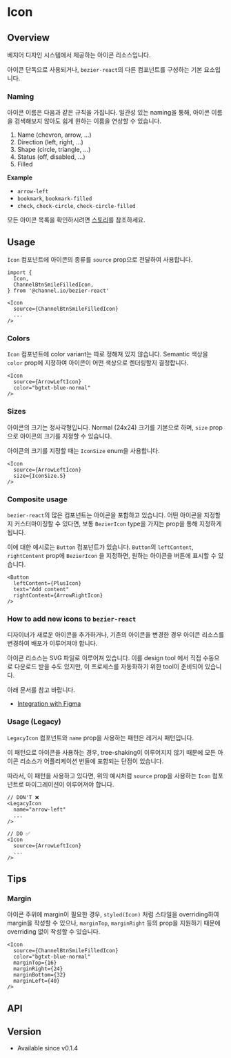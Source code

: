 
# Icon

## Overview

베지어 디자인 시스템에서 제공하는 아이콘 리소스입니다.

아이콘 단독으로 사용되거나, `bezier-react`의 다른 컴포넌트를 구성하는 기본 요소입니다.

<Story id="components-icon--overview" />

### Naming

아이콘 이름은 다음과 같은 규칙을 가집니다. 일관성 있는 naming을 통해, 아이콘 이름을 검색해보지 않아도 쉽게 원하는 이름을 연상할 수 있습니다.

1. Name (chevron, arrow, ...)
2. Direction (left, right, ...)
3. Shape (circle, triangle, ...)
4. Status (off, disabled, ...)
5. Filled

**Example**

- `arrow-left`
- `bookmark`, `bookmark-filled`
- `check`, `check-circle`, `check-circle-filled`

모든 아이콘 목록을 확인하시려면 [스토리](/story/components-icon--all-icons)를 참조하세요.

## Usage

`Icon` 컴포넌트에 아이콘의 종류를 `source` prop으로 전달하여 사용합니다.

```tsx
import {
  Icon,
  ChannelBtnSmileFilledIcon,
} from '@channel.io/bezier-react'

<Icon
  source={ChannelBtnSmileFilledIcon}
  ...
/>
```

### Colors

`Icon` 컴포넌트에 color variant는 따로 정해져 있지 않습니다.
Semantic 색상을 `color` prop에 지정하여 아이콘이 어떤 색상으로 렌더링할지 결정합니다.

<Story id="components-icon--usage-color" />

```tsx
<Icon
  source={ArrowLeftIcon}
  color="bgtxt-blue-normal"
/>
```

### Sizes

아이콘의 크기는 정사각형입니다. Normal (24x24) 크기를 기본으로 하며, `size` prop으로 아이콘의 크기를 지정할 수 있습니다.

아이콘의 크기를 지정할 때는 `IconSize` enum을 사용합니다.

<Story id="components-icon--usage-size" />

```tsx
<Icon
  source={ArrowLeftIcon}
  size={IconSize.S}
/>
```

### Composite usage

`bezier-react`의 많은 컴포넌트는 아이콘을 포함하고 있습니다.
어떤 아이콘을 지정할지 커스터마이징할 수 있다면, 보통 `BezierIcon` type을 가지는 prop을 통해 지정하게 됩니다.

이에 대한 예시로는 `Button` 컴포넌트가 있습니다.
`Button`의 `leftContent`, `rightContent` prop에 `BezierIcon` 을 지정하면, 원하는 아이콘을 버튼에 표시할 수 있습니다.

```tsx
<Button
  leftContent={PlusIcon}
  text="Add content"
  rightContent={ArrowRightIcon}
/>
```

### How to add new icons to `bezier-react`

디자이너가 새로운 아이콘을 추가하거나, 기존의 아이콘을 변경한 경우 아이콘 리소스를 변경하여 배포가 이루어져야 합니다.

아이콘 리소스는 SVG 파일로 이루어져 있습니다.
이를 design tool 에서 직접 수동으로 다운로드 받을 수도 있지만, 이 프로세스를 자동화하기 위한 tool이 준비되어 있습니다.

아래 문서를 참고 바랍니다.

- [Integration with Figma](https://github.com/channel-io/bezier-react/tree/next-v1/packages/bezier-figma-plugin)

### Usage (Legacy)

`LegacyIcon` 컴포넌트와 `name` prop을 사용하는 패턴은 레거시 패턴입니다.

이 패턴으로 아이콘을 사용하는 경우, tree-shaking이 이루어지지 않기 때문에 모든 아이콘 리소스가 어플리케이션 번들에 포함되는 단점이 있습니다.

따라서, 이 패턴을 사용하고 있다면, 위의 예시처럼 `source` prop을 사용하는 `Icon` 컴포넌트로 마이그레이션이 이루어져야 합니다.

```tsx
// DON'T ❌
<LegacyIcon
  name="arrow-left"
  ...
/>

// DO ✅
<Icon
  source={ArrowLeftIcon}
  ...
/>
```

## Tips

### Margin

아이콘 주위에 margin이 필요한 경우, `styled(Icon)` 처럼 스타일을 overriding하여 margin을 작성할 수 있으나,
`marginTop`, `marginRight` 등의 prop을 지원하기 때문에 overriding 없이 작성할 수 있습니다.

<Story id="components-icon--tips-margin" />

```tsx
<Icon
  source={ChannelBtnSmileFilledIcon}
  color="bgtxt-blue-normal"
  marginTop={16}
  marginRight={24}
  marginBottom={32}
  marginLeft={40}
/>
```

## API

<ArgsTable of={Icon} />

## Version

- Available since v0.1.4
